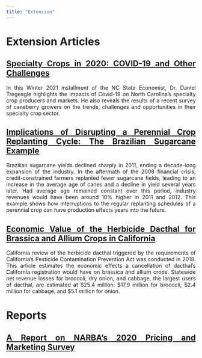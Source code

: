```yaml
---
title: "Extension"
---
```


<style>
body {
text-align: justify}
</style>

# Extension Articles

## [Specialty Crops in 2020: COVID-19 and Other Challenges](files/Specialty-Crops-in-2020-COVID-19-and-Other-Challenges.pdf)

In this Winter 2021 installment of the NC State Economist, Dr. Daniel Tregeagle highlights the impacts of Covid-19 on North Carolina’s specialty crop producers and markets. He also reveals the results of a recent survey of caneberry growers on the trends, challenges and opportunities in their specialty crop sector.

## [Implications of Disrupting a Perennial Crop Replanting Cycle: The Brazilian Sugarcane Example](files/Tregeagle_Zilberman_2018_Implications of Disrupting a Perennial Crop Replanting Cycle.pdf)

Brazilian sugarcane yields declined sharply in 2011, ending a decade-long expansion of the industry. In the aftermath of the 2008 financial crisis, credit-constrained farmers replanted fewer sugarcane fields, leading to an increase in the average age of canes and a decline in yield several years later. Had average age remained constant over this period, industry revenues would have been around 10% higher in 2011 and 2012. This example shows how interruptions to the regular replanting schedules of a perennial crop can have production effects years into the future.

## [Economic Value of the Herbicide Dacthal for Brassica and Allium Crops in California](files/Blecker et al (2018) - Economic Value of the Herbicide Dacthal for Brassica and Allium Crops in.pdf)

California review of the herbicide dacthal triggered by the requirements of California’s Pesticide Contamination Prevention Act was conducted in 2018. This article estimates the economic effects a cancellation of dacthal’s California registration would have on brassica and allium crops. Statewide net revenue losses for broccoli, dry onion, and cabbage, the largest users of dacthal, are estimated at \$25.4 million: \$17.9 million for broccoli, \$2.4 million for cabbage, and $5.1 million for onion.


# Reports

## [A Report on NARBA's 2020 Pricing and Marketing Survey](files/2020-Caneberry-Pricing-Survey-Report-Nov.pdf)

